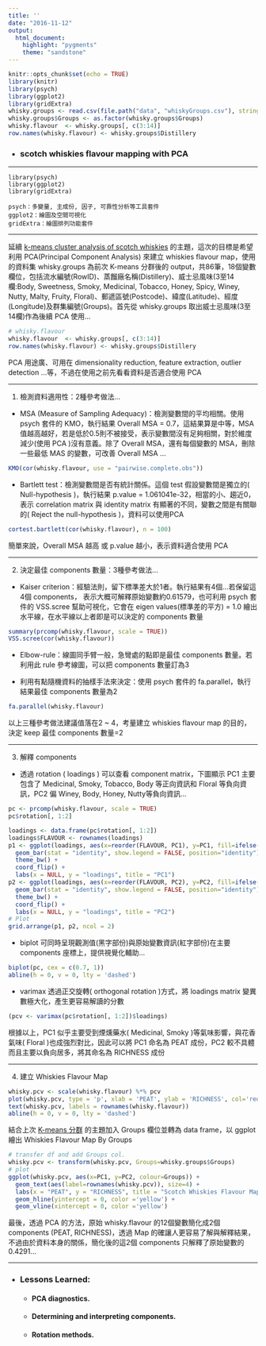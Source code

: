 ```yaml
---
title: ''
date: "2016-11-12"
output: 
  html_document:
    highlight: "pygments"
    theme: "sandstone"
---
```


```r
knitr::opts_chunk$set(echo = TRUE)
library(knitr)
library(psych)
library(ggplot2)
library(gridExtra)
whisky.groups <- read.csv(file.path("data", "whiskyGroups.csv"), stringsAsFactors = F)
whisky.groups$Groups <- as.factor(whisky.groups$Groups)
whisky.flavour  <- whisky.groups[, c(3:14)]
row.names(whisky.flavour) <- whisky.groups$Distillery
```

* ### scotch whiskies flavour mapping with PCA

***

    library(psych)
    library(ggplot2)
    library(gridExtra)
    
    psych：多變量, 主成份, 因子, 可靠性分析等工具套件
    ggplot2：繪圖及空間可視化
    gridExtra：繪圖排列功能套件
 
***

延續 [k-means cluster analysis of scotch whiskies](./kmeansWhiskies.html) 的主題，這次的目標是希望利用 PCA(Principal Component Analysis) 來建立 whiskies flavour map，使用的資料集 whisky.groups 為前次 K-means 分群後的 output，共86筆，18個變數欄位，包括流水編號(RowID)、蒸餾廠名稱(Distillery)、威士忌風味(3至14欄:Body, Sweetness, Smoky, Medicinal, Tobacco, Honey, Spicy, Winey, Nutty, Malty, Fruity, Floral)、郵遞區號(Postcode)、緯度(Latitude)、經度(Longitude)及群集編號(Groups)。首先從 whisky.groups 取出威士忌風味(3至14欄)作為後續 PCA 使用...

```r
# whisky.flavour
whisky.flavour  <- whisky.groups[, c(3:14)]
row.names(whisky.flavour) <- whisky.groups$Distillery
```

PCA 用途廣、可用在 dimensionality reduction, feature extraction, outlier detection ...等，不過在使用之前先看看資料是否適合使用 PCA

***
1. 檢測資料適用性：2種參考做法...

  + MSA (Measure of Sampling Adequacy)：檢測變數間的平均相關。使用 psych 套件的 KMO，執行結果 Overall MSA =  0.7，這結果算是中等，MSA 值越高越好，若是低於0.5則不被接受，表示變數間沒有足夠相關，對於維度減少(使用 PCA )沒有意義。除了 Overall MSA，還有每個變數的 MSA，刪除一些最低 MAS 的變數，可改善 Overall MSA ...
    
```r
KMO(cor(whisky.flavour, use = "pairwise.complete.obs"))
```
    
  + Bartlett test：檢測變數間是否有統計關係。這個 test 假設變數間是獨立的( Null-hypothesis )，執行結果 p.value = 1.061041e-32，相當的小、趨近0，表示 correlation matrix 與 identity matrix 有顯著的不同，變數之間是有關聯的( Reject the null-hypothesis )，資料可以使用PCA

```r
cortest.bartlett(cor(whisky.flavour), n = 100)
```

簡單來說，Overall MSA 越高 或 p.value 越小，表示資料適合使用 PCA

***

2. 決定最佳 components 數量：3種參考做法...

  + Kaiser criterion：經驗法則，留下標準差大於1者。執行結果有4個...若保留這4個 components， 表示大概可解釋原始變數約0.61579，也可利用 psych 套件的 VSS.scree 幫助可視化，它會在 eigen values(標準差的平方) = 1.0 繪出水平線，在水平線以上者即是可以決定的 components 數量

```r
summary(prcomp(whisky.flavour, scale = TRUE))
VSS.scree(cor(whisky.flavour))
```

  + Elbow-rule：線圖同手臂一般，急彎處的點即是最佳 components 數量。若利用此 rule 參考線圖，可以把 components 數量訂為3

  + 利用有點隨機資料的抽樣手法來決定：使用 psych 套件的 fa.parallel，執行結果最佳 components 數量為2

```r
fa.parallel(whisky.flavour)
```

以上三種參考做法建議值落在2 ~ 4，考量建立 whiskies flavour map 的目的，決定 keep 最佳 components 數量=2

***

3. 解釋 components

  + 透過 rotation ( loadings ) 可以查看 component matrix，下圖顯示 PC1 主要包含了 Medicinal, Smoky, Tobacco, Body 等正向資訊和 Floral 等負向資訊，PC2 偏 Winey, Body, Honey, Nutty等負向資訊...

```r
pc <- prcomp(whisky.flavour, scale = TRUE)
pc$rotation[, 1:2]
```

```r
loadings <- data.frame(pc$rotation[, 1:2])
loadings$FLAVOUR <- rownames(loadings)
p1 <- ggplot(loadings, aes(x=reorder(FLAVOUR, PC1), y=PC1, fill=ifelse(PC1 > 0 ,"tomato","slateblue1"))) +
  geom_bar(stat = "identity", show.legend = FALSE, position="identity") + 
  theme_bw() +
  coord_flip() +
  labs(x = NULL, y = "loadings", title = "PC1")
p2 <- ggplot(loadings, aes(x=reorder(FLAVOUR, PC2), y=PC2, fill=ifelse(PC2 > 0 ,"tomato","slateblue1"))) +
  geom_bar(stat = "identity", show.legend = FALSE, position="identity") + 
  theme_bw() +
  coord_flip() +
  labs(x = NULL, y = "loadings", title = "PC2")
# Plot
grid.arrange(p1, p2, ncol = 2)
```

  + biplot 可同時呈現觀測值(黑字部份)與原始變數資訊(紅字部份)在主要 components 座標上，提供視覺化輔助...

```r
biplot(pc, cex = c(0.7, 1))
abline(h = 0, v = 0, lty = 'dashed')
```

  + varimax 透過正交旋轉( orthogonal rotation )方式，將 loadings matrix 變異數極大化，產生更容易解讀的分數
  
```r
(pcv <- varimax(pc$rotation[, 1:2])$loadings)
```

根據以上，PC1 似乎主要受到煙燻藥水( Medicinal, Smoky )等氣味影響，與花香氣味( Floral )也成強烈對比，因此可以將 PC1 命名為 PEAT 成份，PC2 較不具體而且主要以負向居多，將其命名為 RICHNESS 成份

***

4. 建立 Whiskies Flavour Map

```r
whisky.pcv <- scale(whisky.flavour) %*% pcv
plot(whisky.pcv, type = 'p', xlab = 'PEAT', ylab = 'RICHNESS', col='red', pch=20)
text(whisky.pcv, labels = rownames(whisky.flavour))
abline(h = 0, v = 0, lty = 'dashed')
```

結合上次 [K-means 分群](./kmeansWhiskies.html) 的主題加入 Groups 欄位並轉為 data frame，以 ggplot 繪出 Whiskies Flavour Map By Groups

```r
# transfer df and add Groups col.
whisky.pcv <- transform(whisky.pcv, Groups=whisky.groups$Groups)
# plot
ggplot(whisky.pcv, aes(x=PC1, y=PC2, colour=Groups)) +
  geom_text(aes(label=rownames(whisky.pcv)), size=4) + 
  labs(x = "PEAT", y = "RICHNESS", title = "Scotch Whiskies Flavour Map By Groups") + 
  geom_hline(yintercept = 0, color ='yellow') +
  geom_vline(xintercept = 0, color ='yellow')
```

最後，透過 PCA 的方法，原始 whisky.flavour 的12個變數簡化成2個 components (PEAT, RICHNESS)，透過 Map 的確讓人更容易了解與解釋結果，不過由於資料本身的關係，簡化後的這2個 components 只解釋了原始變數的 0.4291...

***

* ### Lessons Learned:
    + #### PCA diagnostics.
    + #### Determining and interpreting components.
    + #### Rotation methods.

